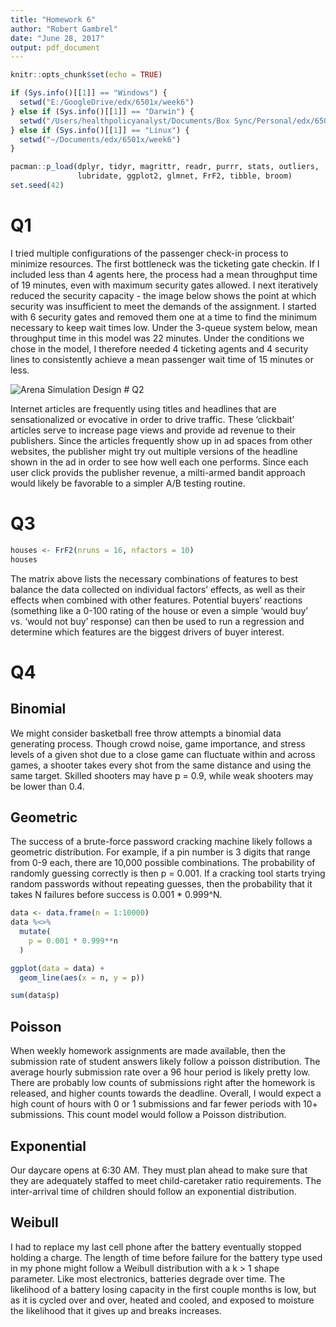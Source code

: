 ```yaml
---
title: "Homework 6"
author: "Robert Gambrel"
date: "June 28, 2017"
output: pdf_document
---
```


```r
knitr::opts_chunk$set(echo = TRUE)

if (Sys.info()[[1]] == "Windows") {
  setwd("E:/GoogleDrive/edx/6501x/week6")
} else if (Sys.info()[[1]] == "Darwin") {
  setwd("/Users/healthpolicyanalyst/Documents/Box Sync/Personal/edx/6501x/week6")
} else if (Sys.info()[[1]] == "Linux") {
  setwd("~/Documents/edx/6501x/week6")
}

```

```r

pacman::p_load(dplyr, tidyr, magrittr, readr, purrr, stats, outliers, 
               lubridate, ggplot2, glmnet, FrF2, tibble, broom)
set.seed(42)
```

# Q1

I tried multiple configurations of the passenger check-in process to minimize resources. The first bottleneck was the ticketing gate checkin. If I included less than 4 agents here, the process had a mean throughput time of 19 minutes, even with maximum security gates allowed. I next iteratively reduced the security capacity - the image below shows the point at which security was insufficient to meet the demands of the assignment. I started with 6 security gates and removed them one at a time to find the minimum necessary to keep wait times low. Under the 3-queue system below, mean throughput time in this model was 22 minutes. Under the conditions we chose in the model, I therefore needed 4 ticketing agents and 4 security lines to consistently achieve a mean passenger wait time of 15 minutes or less.

![Arena Simulation Design](simulation_flow.png)
# Q2

Internet articles are frequently using titles and headlines that are sensationalized or evocative in order to drive traffic. These 'clickbait' articles serve to increase page views and provide ad revenue to their publishers. Since the articles frequently show up in ad spaces from other websites, the publisher might try out multiple versions of the headline shown in the ad in order to see how well each one performs. Since each user click provids the publisher revenue, a milti-armed bandit approach would likely be favorable to a simpler A/B testing routine.

# Q3

```r
houses <- FrF2(nruns = 16, nfactors = 10)
houses
```
The matrix above lists the necessary combinations of features to best balance the data collected on individual factors' effects, as well as their effects when combined with other features. Potential buyers' reactions (something like a 0-100 rating of the house or even a simple 'would buy' vs. 'would not buy' response) can then be used to run a regression and determine which features are the biggest drivers of buyer interest.

# Q4

## Binomial

We might consider basketball free throw attempts a binomial data generating process. Though crowd noise, game importance, and stress levels of a given shot due to a close game can fluctuate within and across games, a shooter takes every shot from the same distance and using the same target. Skilled shooters may have p = 0.9, while weak shooters may be lower than 0.4.

## Geometric

The success of a brute-force password cracking machine likely follows a geometric distribution. For example, if a pin number is 3 digits that range from 0-9 each, there are 10,000 possible combinations. The probability of randomly guessing correctly is then p = 0.001. If a cracking tool starts trying random passwords without repeating guesses, then the probability that it takes N failures before success is 0.001 * 0.999^N.

```r
data <- data.frame(n = 1:10000)
data %<>%
  mutate(
    p = 0.001 * 0.999**n
  )

ggplot(data = data) +
  geom_line(aes(x = n, y = p))

sum(data$p)
```

## Poisson

When weekly homework assignments are made available, then the submission rate of student answers likely follow a poisson distribution. The average hourly submission rate over a 96 hour period is likely pretty low. There are probably low counts of submissions right after the homework is released, and higher counts towards the deadline. Overall, I would expect a high count of hours with 0 or 1 submissions and far fewer periods with 10+ submissions. This count model would follow a Poisson distribution.

## Exponential

Our daycare opens at 6:30 AM. They must plan ahead to make sure that they are adequately staffed to meet child-caretaker ratio requirements. The inter-arrival time of children should follow an exponential distribution.

## Weibull

I had to replace my last cell phone after the battery eventually stopped holding a charge. The length of time before failure for the battery type used in my phone might follow a Weibull distribution with a k > 1 shape parameter. Like most electronics, batteries degrade over time. The likelihood of a battery losing capacity in the first couple months is low, but as it is cycled over and over, heated and cooled, and exposed to moisture the likelihood that it gives up and breaks increases.